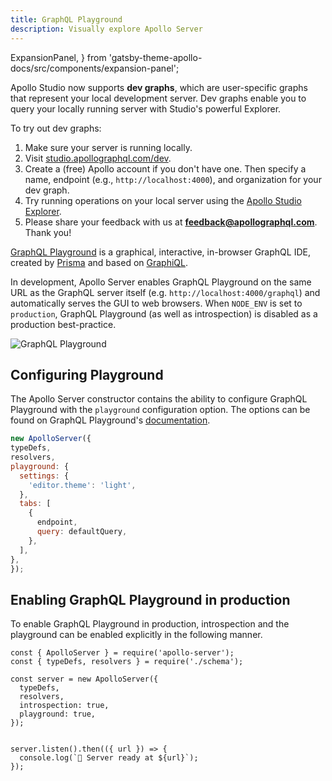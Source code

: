```yaml
---
title: GraphQL Playground
description: Visually explore Apollo Server
---
```


  ExpansionPanel,
} from 'gatsby-theme-apollo-docs/src/components/expansion-panel';

<ExpansionPanel title="📣 The Apollo Studio Explorer now supports local development">

Apollo Studio now supports **dev graphs**, which are user-specific graphs that represent your local development server. Dev graphs enable you to query your locally running server with Studio's powerful Explorer.

To try out dev graphs:

1. Make sure your server is running locally.
2. Visit [studio.apollographql.com/dev](https://studio.apollographql.com/dev).
3. Create a (free) Apollo account if you don't have one. Then specify a name, endpoint (e.g., `http://localhost:4000`), and organization for your dev graph.
3. Try running operations on your local server using the [Apollo Studio Explorer](https://www.apollographql.com/docs/studio/explorer/).
5. Please share your feedback with us at **feedback@apollographql.com**. Thank you!

</ExpansionPanel>

[GraphQL Playground](https://github.com/prismagraphql/graphql-playground) is a graphical, interactive, in-browser GraphQL IDE, created by [Prisma](https://www.prisma.io/) and based on [GraphiQL](https://github.com/graphql/graphiql).

In development, Apollo Server enables GraphQL Playground on the same URL as the GraphQL server itself (e.g. `http://localhost:4000/graphql`) and automatically serves the GUI to web browsers.  When `NODE_ENV` is set to `production`, GraphQL Playground (as well as introspection) is disabled as a production best-practice.

![GraphQL Playground](../images/graphql-playground.png)

## Configuring Playground

The Apollo Server constructor contains the ability to configure GraphQL Playground with the `playground` configuration option. The options can be found on GraphQL Playground's [documentation](https://github.com/prismagraphql/graphql-playground/#usage).

```js
new ApolloServer({
typeDefs,
resolvers,
playground: {
  settings: {
    'editor.theme': 'light',
  },
  tabs: [
    {
      endpoint,
      query: defaultQuery,
    },
  ],
},
});
```

## Enabling GraphQL Playground in production

To enable GraphQL Playground in production, introspection and the playground can be enabled explicitly in the following manner.

```js{7-8}
const { ApolloServer } = require('apollo-server');
const { typeDefs, resolvers } = require('./schema');

const server = new ApolloServer({
  typeDefs,
  resolvers,
  introspection: true,
  playground: true,
});


server.listen().then(({ url }) => {
  console.log(`🚀 Server ready at ${url}`);
});
```
